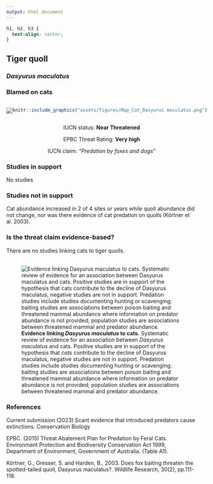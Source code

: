 ```yaml
---
output: html_document
---
```

```css
h1, h2, h3 {
  text-align: center;
}
```

## **Tiger quoll**
### *Dasyurus maculatus*
### Blamed on cats

:::: {style="display: flex;"}

[![](assets/photos/Dasyurus maculatus.png)](https://www.inaturalist.org/photos/10692037?size=original)

::: {}

:::

::: {}
  ```r
  knitr::include_graphics("assets/figures/Map_Cat_Dasyurus maculatus.png")
  ```
:::

::::
<center>
IUCN status: **Near Threatened**

EPBC Threat Rating: **Very high**

IUCN claim: *"Predation by foxes and dogs"*

</center>

### Studies in support

No studies

### Studies not in support

Cat abundance increased in 2 of 4 sites or years while quoll abundance did not change, nor was there evidence of cat predation on quolls (Körtner et al. 2003).

### Is the threat claim evidence-based?

There are no studies linking cats to tiger quolls.
<br>
<br>

![**Evidence linking *Dasyurus maculatus* to cats.** Systematic review of evidence for an association between *Dasyurus maculatus* and cats. Positive studies are in support of the hypothesis that *cats* contribute to the decline of Dasyurus maculatus, negative studies are not in support. Predation studies include studies documenting hunting or scavenging; baiting studies are associations between poison baiting and threatened mammal abundance where information on predator abundance is not provided; population studies are associations between threatened mammal and predator abundance.](assets/figures/Main_Evidence_Cat_Dasyurus maculatus.png)

### References

Current submission (2023) Scant evidence that introduced predators cause extinctions. Conservation Biology

EPBC. (2015) Threat Abatement Plan for Predation by Feral Cats. Environment Protection and Biodiversity Conservation Act 1999, Department of Environment, Government of Australia. (Table A1).

Körtner, G., Gresser, S. and Harden, B., 2003. Does fox baiting threaten the spotted-tailed quoll, Dasyurus maculatus?. Wildlife Research, 30(2), pp.111-118.

